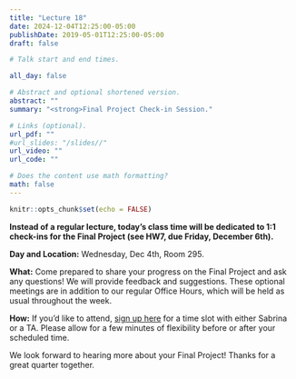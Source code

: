 ```yaml
---
title: "Lecture 18"
date: 2024-12-04T12:25:00-05:00
publishDate: 2019-05-01T12:25:00-05:00
draft: false

# Talk start and end times.

all_day: false

# Abstract and optional shortened version.
abstract: ""
summary: "<strong>Final Project Check-in Session."

# Links (optional).
url_pdf: ""
#url_slides: "/slides//"
url_video: ""
url_code: ""

# Does the content use math formatting?
math: false
---
```


```r
knitr::opts_chunk$set(echo = FALSE)
```

**Instead of a regular lecture, today’s class time will be dedicated to 1:1 check-ins for the Final Project (see HW7, due Friday, December 6th).**

**Day and Location:** Wednesday, Dec 4th, Room 295. 

**What:** Come prepared to share your progress on the Final Project and ask any questions! We will provide feedback and suggestions. These optional meetings are in addition to our regular Office Hours, which will be held as usual throughout the week.

**How:** If you’d like to attend, [sign up here](https://docs.google.com/spreadsheets/d/1Zd61zadfSHJ1pHiqIuIiB2Eo3Oa_f_Yyvuk1JCtvFeU/edit?usp=sharing) for a time slot with either Sabrina or a TA. Please allow for a few minutes of flexibility before or after your scheduled time.

We look forward to hearing more about your Final Project! Thanks for a great quarter together.

<!--
## Overview

## Before class


## Readings


## Class materials
-->

